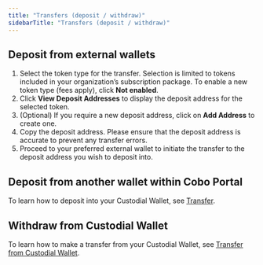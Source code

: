 ```yaml
---
title: "Transfers (deposit / withdraw)"
sidebarTitle: "Transfers (deposit / withdraw)"
---
```


## Deposit from external wallets

1. Select the token type for the transfer. Selection is limited to tokens included in your organization’s subscription package. To enable a new token type (fees apply), click **Not enabled**.
2. Click **View Deposit Addresses** to display the deposit address for the selected token.
3. (Optional) If you require a new deposit address, click on **Add Address** to create one.
4. Copy the deposit address. Please ensure that the deposit address is accurate to prevent any transfer errors.
5. Proceed to your preferred external wallet to initiate the transfer to the deposit address you wish to deposit into.

## Deposit from another wallet within Cobo Portal

To learn how to deposit into your Custodial Wallet, see [Transfer](/cobo-portal/transfer/introduction).

## Withdraw from Custodial Wallet

To learn how to make a transfer from your Custodial Wallet, see [Transfer from Custodial Wallet](/cobo-portal/transfer/transfer-from-custodial).